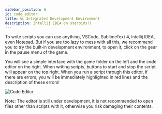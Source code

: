```yaml
---
sidebar_position: 6
id: code_editor
title: 💻 Integrated Development Environment
description: Intellij IDEA on steroids?)
---
```


To write scripts you can use anything, VSCode, SublimeText 4, Intellij IDEA, even Notepad. But if you are too lazy to mess with all this, we recommend you to try the built-in development environment, to open it, click on the gear in the pause menu of the game.

You will see a simple interface with the game folder on the left and the code editor on the right.
When writing scripts, buttons to start and stop the script will appear on the top right. When you run a script through this editor, if there are errors, you will be immediately highlighted in red lines and the description of these errors!

![Code Editor](../.resources/code_editor.png)

Note: The editor is still under development, it is not recommended to open files other than scripts with it, otherwise you risk damaging their contents.
